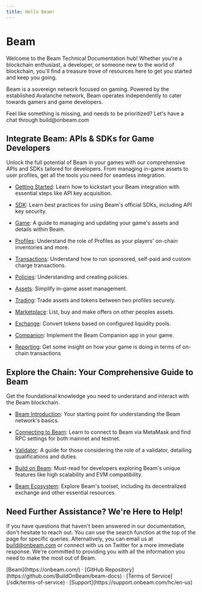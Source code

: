 ```yaml
---
title: Hello Beam!
---
```



<h1 className="text-center text-4xl tracking-tighter font-extrabold md:text-5xl mt-8">
  Beam
</h1>

<Bleed>
  <Features />
</Bleed>

Welcome to the Beam Technical Documentation hub! Whether you're a blockchain enthusiast, a developer, or someone new to the world of blockchain, you'll find a treasure trove of resources here to get you started and keep you going.

Beam is a sovereign network focused on gaming. Powered by the established Avalanche network, Beam operates independently to cater towards gamers and game developers.

<Callout emoji="🛠️">
  Feel like something is missing, and needs to be prioritized? Let's have a chat
  through build@onbeam.com
</Callout>

## Integrate Beam: APIs & SDKs for Game Developers

Unlock the full potential of Beam in your games with our comprehensive APIs and SDKs tailored for developers. From managing in-game assets to user profiles, get all the tools you need for seamless integration.

- [Getting Started](/sdk): Learn how to kickstart your Beam integration with essential steps like API key acquisition.

- [SDK](/sdk/clients): Learn best practices for using Beam's official SDKs, including API key security.

- [Game](/sdk/game/introduction): A guide to managing and updating your game's assets and details within Beam.

- [Profiles](/sdk/profiles/introduction): Understand the role of Profiles as your players' on-chain inventories and more.

- [Transactions](/sdk/transactions/introduction): Understand how to run sponsored, self-paid and custom charge transactions.

- [Policies](/sdk/policies/introduction): Understanding and creating policies.

- [Assets](/sdk/assets/introduction): Simplify in-game asset management.

- [Trading](/sdk/trading/introduction): Trade assets and tokens between two profiles securely.

- [Marketplace](/sdk/marketplace/introduction): List, buy and make offers on other peoples assets.

- [Exchange](/sdk/exchange/introduction): Convert tokens based on configured liquidity pools.

- [Companion](/sdk/companion/introduction): Implement the Beam Companion app in your game.

- [Reporting](/sdk/reporting): Get some insight on how your game is doing in terms of on-chain transactions

## Explore the Chain: Your Comprehensive Guide to Beam

Get the foundational knowledge you need to understand and interact with the Beam blockchain.

- [Beam Introduction](/chain/get-started): Your starting point for understanding the Beam network's basics.

- [Connecting to Beam](/chain/get-started/rpc): Learn to connect to Beam via MetaMask and find RPC settings for both mainnet and testnet.

- [Validator](/chain/nodes/validator): A guide for those considering the role of a validator, detailing qualifications and duties.

- [Build on Beam](/chain/builder): Must-read for developers exploring Beam's unique features like high scalability and EVM compatibility.

- [Beam Ecosystem](/chain/beam-ecosystem): Explore Beam's toolset, including its decentralized exchange and other essential resources.

## Need Further Assistance? We're Here to Help!

If you have questions that haven't been answered in our documentation, don't hesitate to reach out. You can use the search function at the top of the page for specific queries. Alternatively, you can email us at build@onbeam.com or connect with us on Twitter for a more immediate response. We're committed to providing you with all the information you need to make the most out of Beam.

<div className="mt-16 mb-20 text-center">
  [Beam](https://onbeam.com/) ·
  [GitHub Repository](https://github.com/BuildOnBeam/beam-docs) · [Terms of
  Service](/sdk/terms-of-service) · [Support](https://support.onbeam.com/hc/en-us)
</div>
